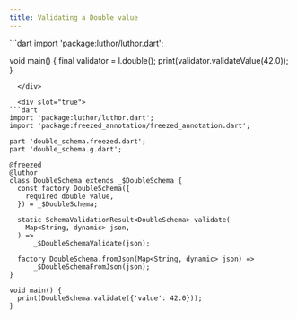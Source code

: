 ```yaml
---
title: Validating a Double value
---
```



<CodeGenContentSwitcher>
  <div slot="false">
```dart
import 'package:luthor/luthor.dart';

void main() {
  final validator = l.double();
  print(validator.validateValue(42.0));
}
```
  </div>

  <div slot="true">
```dart
import 'package:luthor/luthor.dart';
import 'package:freezed_annotation/freezed_annotation.dart';

part 'double_schema.freezed.dart';
part 'double_schema.g.dart';

@freezed
@luthor
class DoubleSchema extends _$DoubleSchema {
  const factory DoubleSchema({
    required double value,
  }) = _$DoubleSchema;

  static SchemaValidationResult<DoubleSchema> validate(
    Map<String, dynamic> json,
  ) =>
      _$DoubleSchemaValidate(json);

  factory DoubleSchema.fromJson(Map<String, dynamic> json) =>
      _$DoubleSchemaFromJson(json);
}

void main() {
  print(DoubleSchema.validate({'value': 42.0}));
}
```
  </div>
</CodeGenContentSwitcher>